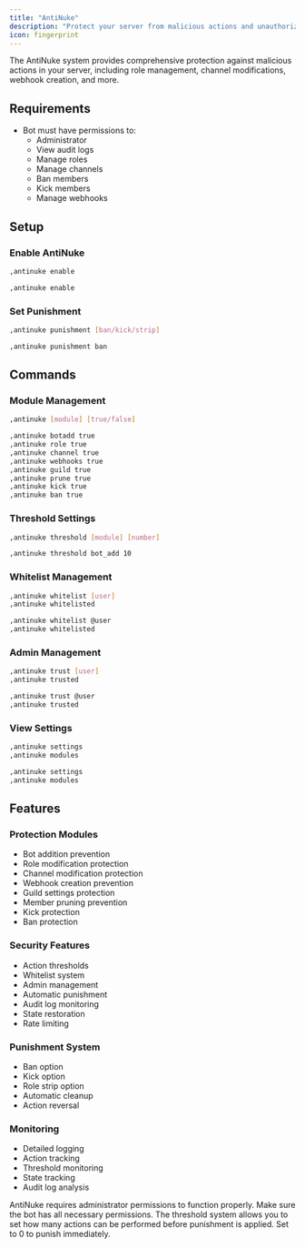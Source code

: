 ```yaml
---
title: "AntiNuke"
description: "Protect your server from malicious actions and unauthorized changes"
icon: fingerprint
---
```


The AntiNuke system provides comprehensive protection against malicious actions in your server, including role management, channel modifications, webhook creation, and more.

## Requirements

- Bot must have permissions to:
  - Administrator
  - View audit logs
  - Manage roles
  - Manage channels
  - Ban members
  - Kick members
  - Manage webhooks

## Setup

### Enable AntiNuke

<CodeGroup>

```bash Syntax
,antinuke enable
```

```bash Example
,antinuke enable
```

</CodeGroup>

### Set Punishment

<CodeGroup>

```bash Syntax
,antinuke punishment [ban/kick/strip]
```

```bash Example
,antinuke punishment ban
```

</CodeGroup>

## Commands

### Module Management

<CodeGroup>

```bash Syntax
,antinuke [module] [true/false]
```

```bash Example
,antinuke botadd true
,antinuke role true
,antinuke channel true
,antinuke webhooks true
,antinuke guild true
,antinuke prune true
,antinuke kick true
,antinuke ban true
```

</CodeGroup>

### Threshold Settings

<CodeGroup>

```bash Syntax
,antinuke threshold [module] [number]
```

```bash Example
,antinuke threshold bot_add 10
```

</CodeGroup>

### Whitelist Management

<CodeGroup>

```bash Syntax
,antinuke whitelist [user]
,antinuke whitelisted
```

```bash Example
,antinuke whitelist @user
,antinuke whitelisted
```

</CodeGroup>

### Admin Management

<CodeGroup>

```bash Syntax
,antinuke trust [user]
,antinuke trusted
```

```bash Example
,antinuke trust @user
,antinuke trusted
```

</CodeGroup>

### View Settings

<CodeGroup>

```bash Syntax
,antinuke settings
,antinuke modules
```

```bash Example
,antinuke settings
,antinuke modules
```

</CodeGroup>

## Features

### Protection Modules
- Bot addition prevention
- Role modification protection
- Channel modification protection
- Webhook creation prevention
- Guild settings protection
- Member pruning prevention
- Kick protection
- Ban protection

### Security Features
- Action thresholds
- Whitelist system
- Admin management
- Automatic punishment
- Audit log monitoring
- State restoration
- Rate limiting

### Punishment System
- Ban option
- Kick option
- Role strip option
- Automatic cleanup
- Action reversal

### Monitoring
- Detailed logging
- Action tracking
- Threshold monitoring
- State tracking
- Audit log analysis

<Warning>
AntiNuke requires administrator permissions to function properly. Make sure the bot has all necessary permissions.
</Warning>

<Note>
The threshold system allows you to set how many actions can be performed before punishment is applied. Set to 0 to punish immediately.
</Note> 